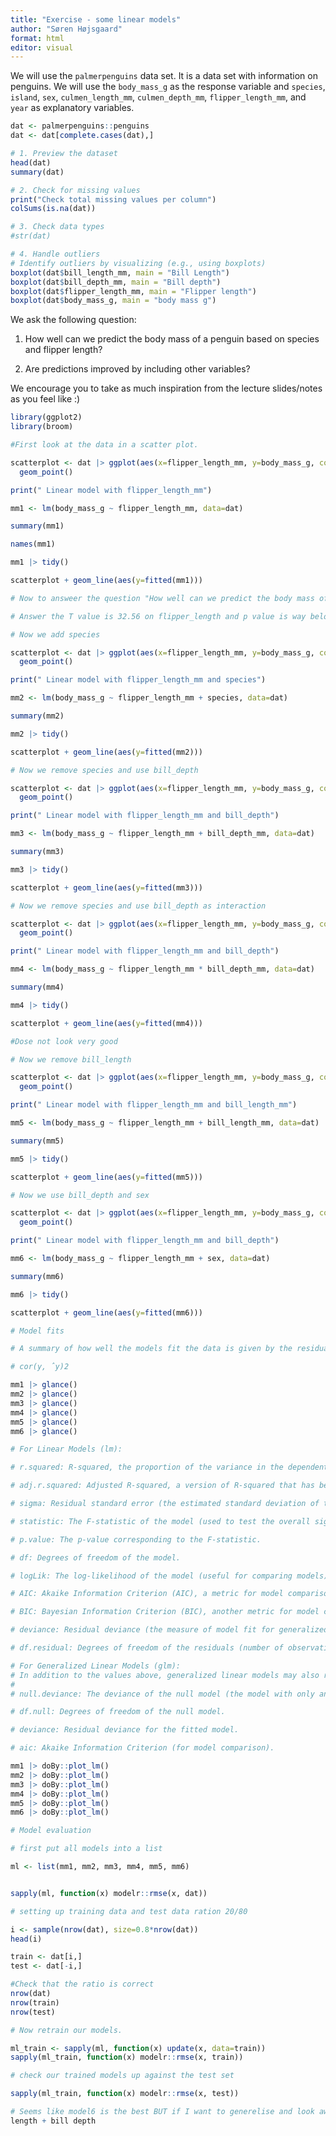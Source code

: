 ```yaml
---
title: "Exercise - some linear models"
author: "Søren Højsgaard"
format: html
editor: visual
---
```


We will use the `palmerpenguins` data set. It is a data set with information on penguins. We will use the `body_mass_g` as the response variable and `species`, `island`, `sex`, `culmen_length_mm`, `culmen_depth_mm`, `flipper_length_mm`, and `year` as explanatory variables.

```r
dat <- palmerpenguins::penguins
dat <- dat[complete.cases(dat),]

# 1. Preview the dataset
head(dat)
summary(dat)

# 2. Check for missing values
print("Check total missing values per column") 
colSums(is.na(dat))

# 3. Check data types
#str(dat)

# 4. Handle outliers
# Identify outliers by visualizing (e.g., using boxplots)
boxplot(dat$bill_length_mm, main = "Bill Length")
boxplot(dat$bill_depth_mm, main = "Bill depth")
boxplot(dat$flipper_length_mm, main = "Flipper length")
boxplot(dat$body_mass_g, main = "body mass g")


```

We ask the following question:

1.  How well can we predict the body mass of a penguin based on species and flipper length?

2.  Are predictions improved by including other variables?

We encourage you to take as much inspiration from the lecture slides/notes as you feel like :)

```r
library(ggplot2) 
library(broom)
```

```r

#First look at the data in a scatter plot.

scatterplot <- dat |> ggplot(aes(x=flipper_length_mm, y=body_mass_g, color=species)) +
  geom_point()

print(" Linear model with flipper_length_mm")

mm1 <- lm(body_mass_g ~ flipper_length_mm, data=dat)

summary(mm1)

names(mm1)

mm1 |> tidy()

scatterplot + geom_line(aes(y=fitted(mm1)))

# Now to answeer the question "How well can we predict the body mass of a penguin based on species and flipper length?"

# Answer the T value is 32.56 on flipper_length and p value is way below 0.5 this is having a great impact 
```

```r

# Now we add species

scatterplot <- dat |> ggplot(aes(x=flipper_length_mm, y=body_mass_g, color=species)) +
  geom_point()

print(" Linear model with flipper_length_mm and species")

mm2 <- lm(body_mass_g ~ flipper_length_mm + species, data=dat)

summary(mm2)

mm2 |> tidy()

scatterplot + geom_line(aes(y=fitted(mm2)))
```

```r

# Now we remove species and use bill_depth

scatterplot <- dat |> ggplot(aes(x=flipper_length_mm, y=body_mass_g, color=species)) +
  geom_point()

print(" Linear model with flipper_length_mm and bill_depth")

mm3 <- lm(body_mass_g ~ flipper_length_mm + bill_depth_mm, data=dat)

summary(mm3)

mm3 |> tidy()

scatterplot + geom_line(aes(y=fitted(mm3)))
```

```r
# Now we remove species and use bill_depth as interaction

scatterplot <- dat |> ggplot(aes(x=flipper_length_mm, y=body_mass_g, color=species)) +
  geom_point()

print(" Linear model with flipper_length_mm and bill_depth")

mm4 <- lm(body_mass_g ~ flipper_length_mm * bill_depth_mm, data=dat)

summary(mm4)

mm4 |> tidy()

scatterplot + geom_line(aes(y=fitted(mm4)))

#Dose not look very good
```

```r
# Now we remove bill_length

scatterplot <- dat |> ggplot(aes(x=flipper_length_mm, y=body_mass_g, color=species)) +
  geom_point()

print(" Linear model with flipper_length_mm and bill_length_mm")

mm5 <- lm(body_mass_g ~ flipper_length_mm + bill_length_mm, data=dat)

summary(mm5)

mm5 |> tidy()

scatterplot + geom_line(aes(y=fitted(mm5)))
```

```r
# Now we use bill_depth and sex

scatterplot <- dat |> ggplot(aes(x=flipper_length_mm, y=body_mass_g, color=sex)) +
  geom_point()

print(" Linear model with flipper_length_mm and bill_depth")

mm6 <- lm(body_mass_g ~ flipper_length_mm + sex, data=dat)

summary(mm6)

mm6 |> tidy()

scatterplot + geom_line(aes(y=fitted(mm6)))
```

```r

# Model fits

# A summary of how well the models fit the data is given by the residual standard deviation. And by the coefficient of determination R2 which is the squared correlation between the observed and fitted values.

# cor(y, ˆy)2

mm1 |> glance()
mm2 |> glance()
mm3 |> glance()
mm4 |> glance()
mm5 |> glance()
mm6 |> glance()

# For Linear Models (lm):

# r.squared: R-squared, the proportion of the variance in the dependent variable     explained by the model.

# adj.r.squared: Adjusted R-squared, a version of R-squared that has been adjusted   for the number of predictors in the model.

# sigma: Residual standard error (the estimated standard deviation of the residuals).

# statistic: The F-statistic of the model (used to test the overall significance of   the model).

# p.value: The p-value corresponding to the F-statistic.

# df: Degrees of freedom of the model.

# logLik: The log-likelihood of the model (useful for comparing models).

# AIC: Akaike Information Criterion (AIC), a metric for model comparison (lower is   better).

# BIC: Bayesian Information Criterion (BIC), another metric for model comparison (lower is better).

# deviance: Residual deviance (the measure of model fit for generalized models).

# df.residual: Degrees of freedom of the residuals (number of observations minus     number of parameters).

# For Generalized Linear Models (glm):
# In addition to the values above, generalized linear models may also return:
# 
# null.deviance: The deviance of the null model (the model with only an intercept).

# df.null: Degrees of freedom of the null model.

# deviance: Residual deviance for the fitted model.

# aic: Akaike Information Criterion (for model comparison).
```

```r
mm1 |> doBy::plot_lm()
mm2 |> doBy::plot_lm()
mm3 |> doBy::plot_lm()
mm4 |> doBy::plot_lm()
mm5 |> doBy::plot_lm()
mm6 |> doBy::plot_lm()
```

```r

# Model evaluation

# first put all models into a list

ml <- list(mm1, mm2, mm3, mm4, mm5, mm6)


sapply(ml, function(x) modelr::rmse(x, dat))
```

```r
# setting up training data and test data ration 20/80

i <- sample(nrow(dat), size=0.8*nrow(dat))
head(i)

train <- dat[i,]
test <- dat[-i,]

#Check that the ratio is correct
nrow(dat)
nrow(train)
nrow(test)


```

```r
# Now retrain our models.

ml_train <- sapply(ml, function(x) update(x, data=train))
sapply(ml_train, function(x) modelr::rmse(x, train))
```

```r
# check our trained models up against the test set

sapply(ml_train, function(x) modelr::rmse(x, test))

```

```r
# Seems like model6 is the best BUT if I want to generelise and look away from SEX then I would pick model4 which is flipper 
length + bill depth 
```
